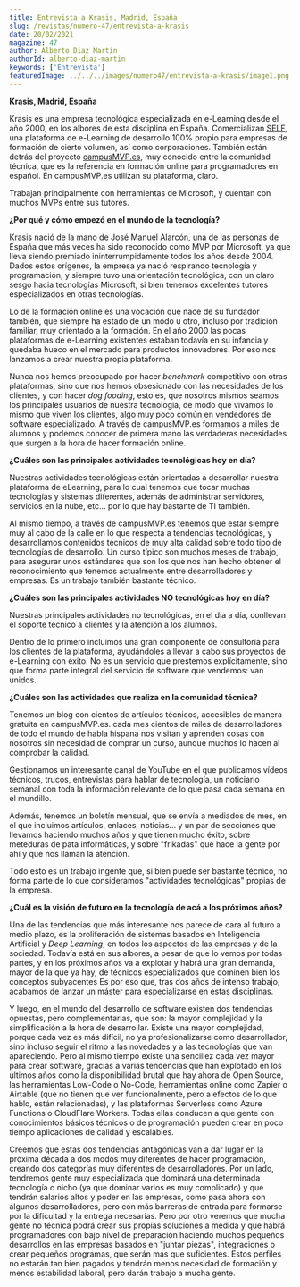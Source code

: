 ```yaml
---
title: Entrevista a Krasis, Madrid, España
slug: /revistas/numero-47/entrevista-a-krasis
date: 20/02/2021
magazine: 47
author: Alberto Diaz Martin
authorId: alberto-diaz-martin
keywords: ['Entrevista']
featuredImage: ../../../images/numero47/entrevista-a-krasis/image1.png
---
```




<ArticleHeader frontmatter={props.pageContext.frontmatter} />


**Krasis, Madrid, España**

Krasis es una empresa tecnológica especializada en e-Learning desde el
año 2000, en los albores de esta disciplina en España. Comercializan
[SELF](https://www.plataformaself.com/), una plataforma de e-Learning de
desarrollo 100% propio para empresas de formación de cierto volumen, así
como corporaciones. También están detrás del proyecto
[campusMVP.es](https://www.campusmvp.es/), muy conocido entre la
comunidad técnica, que es la referencia en formación online para
programadores en español. En campusMVP.es utilizan su plataforma, claro.

Trabajan principalmente con herramientas de Microsoft, y cuentan con
muchos MVPs entre sus tutores.

**¿Por qué y cómo empezó en el mundo de la tecnología?**

Krasis nació de la mano de José Manuel Alarcón, una de las personas de
España que más veces ha sido reconocido como MVP por Microsoft, ya que
lleva siendo premiado ininterrumpidamente todos los años desde 2004.
Dados estos orígenes, la empresa ya nació respirando tecnología y
programación, y siempre tuvo una orientación tecnológica, con un claro
sesgo hacia tecnologías Microsoft, si bien tenemos excelentes tutores
especializados en otras tecnologías.

Lo de la formación online es una vocación que nace de su fundador
también, que siempre ha estado de un modo u otro, incluso por tradición
familiar, muy orientado a la formación. En el año 2000 las pocas
plataformas de e-Learning existentes estaban todavía en su infancia y
quedaba hueco en el mercado para productos innovadores. Por eso nos
lanzamos a crear nuestra propia plataforma.

Nunca nos hemos preocupado por hacer *benchmark* competitivo con otras
plataformas, sino que nos hemos obsesionado con las necesidades de los
clientes, y con hacer *dog fooding*, esto es, que nosotros mismos seamos
los principales usuarios de nuestra tecnología, de modo que vivamos lo
mismo que viven los clientes, algo muy poco común en vendedores de
software especializado. A través de campusMVP.es formamos a miles de
alumnos y podemos conocer de primera mano las verdaderas necesidades que
surgen a la hora de hacer formación online.

**¿Cuáles son las principales actividades tecnológicas hoy en día?**

Nuestras actividades tecnológicas están orientadas a desarrollar nuestra
plataforma de eLearning, para lo cual tenemos que tocar muchas
tecnologías y sistemas diferentes, además de administrar servidores,
servicios en la nube, etc... por lo que hay bastante de TI también.

Al mismo tiempo, a través de campusMVP.es tenemos que estar siempre muy
al cabo de la calle en lo que respecta a tendencias tecnológicas, y
desarrollamos contenidos técnicos de muy alta calidad sobre todo tipo de
tecnologías de desarrollo. Un curso típico son muchos meses de trabajo,
para asegurar unos estándares que son los que nos han hecho obtener el
reconocimiento que tenemos actualmente entre desarrolladores y empresas.
Es un trabajo también bastante técnico.

**¿Cuáles son las principales actividades NO tecnológicas hoy en día?**

Nuestras principales actividades no tecnológicas, en el día a día,
conllevan el soporte técnico a clientes y la atención a los alumnos.

Dentro de lo primero incluimos una gran componente de consultoría para
los clientes de la plataforma, ayudándoles a llevar a cabo sus proyectos
de e-Learning con éxito. No es un servicio que prestemos explícitamente,
sino que forma parte integral del servicio de software que vendemos: van
unidos.

**¿Cuáles son las actividades que realiza en la comunidad técnica?**

Tenemos un blog con cientos de artículos técnicos, accesibles de manera
gratuita en campusMVP.es. cada mes cientos de miles de desarrolladores
de todo el mundo de habla hispana nos visitan y aprenden cosas con
nosotros sin necesidad de comprar un curso, aunque muchos lo hacen al
comprobar la calidad.

Gestionamos un interesante canal de YouTube en el que publicamos vídeos
técnicos, trucos, entrevistas para hablar de tecnología, un noticiario
semanal con toda la información relevante de lo que pasa cada semana en
el mundillo.

Además, tenemos un boletín mensual, que se envía a mediados de mes, en
el que incluimos artículos, enlaces, noticias\... y un par de secciones
que llevamos haciendo muchos años y que tienen mucho éxito, sobre
meteduras de pata informáticas, y sobre "frikadas" que hace la gente por
ahí y que nos llaman la atención.

Todo esto es un trabajo ingente que, si bien puede ser bastante técnico,
no forma parte de lo que consideramos "actividades tecnológicas" propias
de la empresa.

**¿Cuál es la visión de futuro en la tecnología de acá a los próximos
años?**

Una de las tendencias que más interesante nos parece de cara al futuro a
medio plazo, es la proliferación de sistemas basados en Inteligencia
Artificial y *Deep Learning*, en todos los aspectos de las empresas y de
la sociedad. Todavía está en sus albores, a pesar de que lo vemos por
todas partes, y en los próximos años va a explotar y habrá una gran
demanda, mayor de la que ya hay, de técnicos especializados que dominen
bien los conceptos subyacentes Es por eso que, tras dos años de intenso
trabajo, acabamos de lanzar un máster para especializarse en estas
disciplinas.

Y luego, en el mundo del desarrollo de software existen dos tendencias
opuestas, pero complementarias, que son: la mayor complejidad y la
simplificación a la hora de desarrollar. Existe una mayor complejidad,
porque cada vez es más difícil, no ya profesionalizarse como
desarrollador, sino incluso seguir el ritmo a las novedades y a las
tecnologías que van apareciendo. Pero al mismo tiempo existe una
sencillez cada vez mayor para crear software, gracias a varias
tendencias que han explotado en los últimos años como la disponibilidad
brutal que hay ahora de Open Source, las herramientas Low-Code o
No-Code, herramientas online como Zapier o Airtable (que no tienen que
ver funcionalmente, pero a efectos de lo que hablo, están relacionadas),
y las plataformas Serverless como Azure Functions o CloudFlare Workers.
Todas ellas conducen a que gente con conocimientos básicos técnicos o de
programación pueden crear en poco tiempo aplicaciones de calidad y
escalables.

Creemos que estas dos tendencias antagónicas van a dar lugar en la
próxima década a dos modos muy diferentes de hacer programación, creando
dos categorías muy diferentes de desarrolladores. Por un lado, tendremos
gente muy especializada que dominará una determinada tecnología o nicho
(ya que dominar varios es muy complicado) y que tendrán salarios altos y
poder en las empresas, como pasa ahora con algunos desarrolladores, pero
con más barreras de entrada para formarse por la dificultad y la entrega
necesarias. Pero por otro veremos que mucha gente no técnica podrá crear
sus propias soluciones a medida y que habrá programadores con bajo nivel
de preparación haciendo muchos pequeños desarrollos en las empresas
basados en \"juntar piezas\", integraciones o crear pequeños programas,
que serán más que suficientes. Estos perfiles no estarán tan bien
pagados y tendrán menos necesidad de formación y menos estabilidad
laboral, pero darán trabajo a mucha gente.

